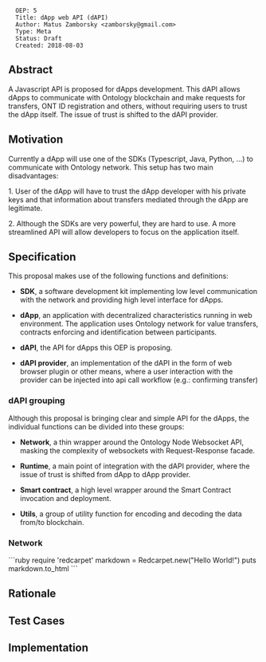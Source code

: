 <pre>
  OEP: 5
  Title: dApp web API (dAPI)
  Author: Matus Zamborsky <zamborsky@gmail.com>
  Type: Meta
  Status: Draft
  Created: 2018-08-03
</pre>

==Abstract==

A Javascript API is proposed for dApps development. This dAPI allows dApps to communicate with Ontology blockchain and make requests for transfers, ONT ID registration and others, without requiring users to trust the dApp itself. The issue of trust is shifted to the dAPI provider.

==Motivation==

Currently a dApp will use one of the SDKs (Typescript, Java, Python, ...) to communicate with Ontology network. This setup has two main disadvantages:

1. User of the dApp will have to trust the dApp developer with his private keys and that information about transfers mediated through the dApp are legitimate.

2. Although the SDKs are very powerful, they are hard to use. A more streamlined API will allow developers to focus on the application itself.

==Specification==

This proposal makes use of the following functions and definitions:

*'''SDK''', a software development kit implementing low level communication with the network and providing high level interface for dApps.

*'''dApp''', an application with decentralized characteristics running in web environment. The application uses Ontology network for value transfers, contracts enforcing and identification between participants.

*'''dAPI''', the API for dApps this OEP is proposing.

*'''dAPI provider''', an implementation of the dAPI in the form of web browser plugin or other means, where a user interaction with the provider can be injected into api call workflow (e.g.: confirming transfer)

===dAPI grouping===
Although this proposal is bringing clear and simple API for the dApps, the individual functions can be divided into these groups:

* '''Network''', a thin wrapper around the Ontology Node Websocket API, masking the complexity of websockets with Request-Response facade.

* '''Runtime''', a main point of integration with the dAPI provider, where the issue of trust is shifted from dApp to dApp provider.

* '''Smart contract''', a high level wrapper around the Smart Contract invocation and deployment.

* '''Utils''', a group of utility function for encoding and decoding the data from/to blockchain.

===Network===

```ruby
require 'redcarpet'
markdown = Redcarpet.new("Hello World!")
puts markdown.to_html
```

==Rationale==

==Test Cases==

==Implementation==

